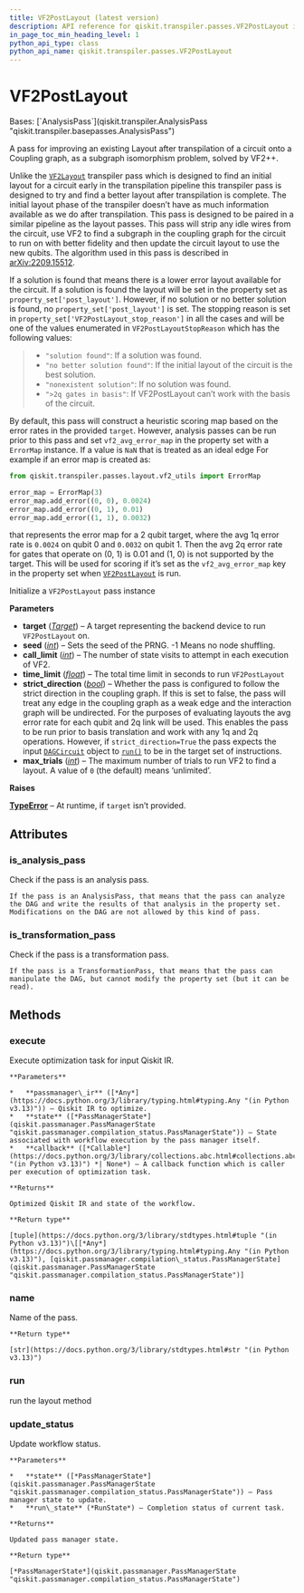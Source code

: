 ```yaml
---
title: VF2PostLayout (latest version)
description: API reference for qiskit.transpiler.passes.VF2PostLayout in the latest version of qiskit
in_page_toc_min_heading_level: 1
python_api_type: class
python_api_name: qiskit.transpiler.passes.VF2PostLayout
---
```


# VF2PostLayout

<Class id="qiskit.transpiler.passes.VF2PostLayout" isDedicatedPage={true} github="https://github.com/Qiskit/qiskit/tree/stable/2.2/qiskit/transpiler/passes/layout/vf2_post_layout.py#L52-L391" signature="qiskit.transpiler.passes.VF2PostLayout(*args, **kwargs)" modifiers="class">
  Bases: [`AnalysisPass`](qiskit.transpiler.AnalysisPass "qiskit.transpiler.basepasses.AnalysisPass")

  A pass for improving an existing Layout after transpilation of a circuit onto a Coupling graph, as a subgraph isomorphism problem, solved by VF2++.

  Unlike the [`VF2Layout`](qiskit.transpiler.passes.VF2Layout "qiskit.transpiler.passes.VF2Layout") transpiler pass which is designed to find an initial layout for a circuit early in the transpilation pipeline this transpiler pass is designed to try and find a better layout after transpilation is complete. The initial layout phase of the transpiler doesn’t have as much information available as we do after transpilation. This pass is designed to be paired in a similar pipeline as the layout passes. This pass will strip any idle wires from the circuit, use VF2 to find a subgraph in the coupling graph for the circuit to run on with better fidelity and then update the circuit layout to use the new qubits. The algorithm used in this pass is described in [arXiv:2209.15512](https://arxiv.org/abs/2209.15512).

  If a solution is found that means there is a lower error layout available for the circuit. If a solution is found the layout will be set in the property set as `property_set['post_layout']`. However, if no solution or no better solution is found, no `property_set['post_layout']` is set. The stopping reason is set in `property_set['VF2PostLayout_stop_reason']` in all the cases and will be one of the values enumerated in `VF2PostLayoutStopReason` which has the following values:

  > *   `"solution found"`: If a solution was found.
  > *   `"no better solution found"`: If the initial layout of the circuit is the best solution.
  > *   `"nonexistent solution"`: If no solution was found.
  > *   `">2q gates in basis"`: If VF2PostLayout can’t work with the basis of the circuit.

  By default, this pass will construct a heuristic scoring map based on the error rates in the provided `target`. However, analysis passes can be run prior to this pass and set `vf2_avg_error_map` in the property set with a `ErrorMap` instance. If a value is `NaN` that is treated as an ideal edge For example if an error map is created as:

  ```python
  from qiskit.transpiler.passes.layout.vf2_utils import ErrorMap

  error_map = ErrorMap(3)
  error_map.add_error((0, 0), 0.0024)
  error_map.add_error((0, 1), 0.01)
  error_map.add_error((1, 1), 0.0032)
  ```

  that represents the error map for a 2 qubit target, where the avg 1q error rate is `0.0024` on qubit 0 and `0.0032` on qubit 1. Then the avg 2q error rate for gates that operate on (0, 1) is 0.01 and (1, 0) is not supported by the target. This will be used for scoring if it’s set as the `vf2_avg_error_map` key in the property set when [`VF2PostLayout`](#qiskit.transpiler.passes.VF2PostLayout "qiskit.transpiler.passes.VF2PostLayout") is run.

  Initialize a `VF2PostLayout` pass instance

  **Parameters**

  *   **target** ([*Target*](qiskit.transpiler.Target "qiskit.transpiler.Target")) – A target representing the backend device to run `VF2PostLayout` on.
  *   **seed** ([*int*](https://docs.python.org/3/library/functions.html#int "(in Python v3.13)")) – Sets the seed of the PRNG. -1 Means no node shuffling.
  *   **call\_limit** ([*int*](https://docs.python.org/3/library/functions.html#int "(in Python v3.13)")) – The number of state visits to attempt in each execution of VF2.
  *   **time\_limit** ([*float*](https://docs.python.org/3/library/functions.html#float "(in Python v3.13)")) – The total time limit in seconds to run `VF2PostLayout`
  *   **strict\_direction** ([*bool*](https://docs.python.org/3/library/functions.html#bool "(in Python v3.13)")) – Whether the pass is configured to follow the strict direction in the coupling graph. If this is set to false, the pass will treat any edge in the coupling graph as a weak edge and the interaction graph will be undirected. For the purposes of evaluating layouts the avg error rate for each qubit and 2q link will be used. This enables the pass to be run prior to basis translation and work with any 1q and 2q operations. However, if `strict_direction=True` the pass expects the input [`DAGCircuit`](qiskit.dagcircuit.DAGCircuit "qiskit.dagcircuit.DAGCircuit") object to [`run()`](#qiskit.transpiler.passes.VF2PostLayout.run "qiskit.transpiler.passes.VF2PostLayout.run") to be in the target set of instructions.
  *   **max\_trials** ([*int*](https://docs.python.org/3/library/functions.html#int "(in Python v3.13)")) – The maximum number of trials to run VF2 to find a layout. A value of `0` (the default) means ‘unlimited’.

  **Raises**

  [**TypeError**](https://docs.python.org/3/library/exceptions.html#TypeError "(in Python v3.13)") – At runtime, if `target` isn’t provided.

  ## Attributes

  ### is\_analysis\_pass

  <Attribute id="qiskit.transpiler.passes.VF2PostLayout.is_analysis_pass">
    Check if the pass is an analysis pass.

    If the pass is an AnalysisPass, that means that the pass can analyze the DAG and write the results of that analysis in the property set. Modifications on the DAG are not allowed by this kind of pass.
  </Attribute>

  ### is\_transformation\_pass

  <Attribute id="qiskit.transpiler.passes.VF2PostLayout.is_transformation_pass">
    Check if the pass is a transformation pass.

    If the pass is a TransformationPass, that means that the pass can manipulate the DAG, but cannot modify the property set (but it can be read).
  </Attribute>

  ## Methods

  ### execute

  <Function id="qiskit.transpiler.passes.VF2PostLayout.execute" github="https://github.com/Qiskit/qiskit/tree/stable/2.2/qiskit/passmanager/base_tasks.py#L72-L118" signature="execute(passmanager_ir, state, callback=None)">
    Execute optimization task for input Qiskit IR.

    **Parameters**

    *   **passmanager\_ir** ([*Any*](https://docs.python.org/3/library/typing.html#typing.Any "(in Python v3.13)")) – Qiskit IR to optimize.
    *   **state** ([*PassManagerState*](qiskit.passmanager.PassManagerState "qiskit.passmanager.compilation_status.PassManagerState")) – State associated with workflow execution by the pass manager itself.
    *   **callback** ([*Callable*](https://docs.python.org/3/library/collections.abc.html#collections.abc.Callable "(in Python v3.13)") *| None*) – A callback function which is caller per execution of optimization task.

    **Returns**

    Optimized Qiskit IR and state of the workflow.

    **Return type**

    [tuple](https://docs.python.org/3/library/stdtypes.html#tuple "(in Python v3.13)")\[[*Any*](https://docs.python.org/3/library/typing.html#typing.Any "(in Python v3.13)"), [qiskit.passmanager.compilation\_status.PassManagerState](qiskit.passmanager.PassManagerState "qiskit.passmanager.compilation_status.PassManagerState")]
  </Function>

  ### name

  <Function id="qiskit.transpiler.passes.VF2PostLayout.name" github="https://github.com/Qiskit/qiskit/tree/stable/2.2/qiskit/passmanager/base_tasks.py#L68-L70" signature="name()">
    Name of the pass.

    **Return type**

    [str](https://docs.python.org/3/library/stdtypes.html#str "(in Python v3.13)")
  </Function>

  ### run

  <Function id="qiskit.transpiler.passes.VF2PostLayout.run" github="https://github.com/Qiskit/qiskit/tree/stable/2.2/qiskit/transpiler/passes/layout/vf2_post_layout.py#L142-L369" signature="run(dag)">
    run the layout method
  </Function>

  ### update\_status

  <Function id="qiskit.transpiler.passes.VF2PostLayout.update_status" github="https://github.com/Qiskit/qiskit/tree/stable/2.2/qiskit/passmanager/base_tasks.py#L120-L138" signature="update_status(state, run_state)">
    Update workflow status.

    **Parameters**

    *   **state** ([*PassManagerState*](qiskit.passmanager.PassManagerState "qiskit.passmanager.compilation_status.PassManagerState")) – Pass manager state to update.
    *   **run\_state** (*RunState*) – Completion status of current task.

    **Returns**

    Updated pass manager state.

    **Return type**

    [*PassManagerState*](qiskit.passmanager.PassManagerState "qiskit.passmanager.compilation_status.PassManagerState")
  </Function>
</Class>


